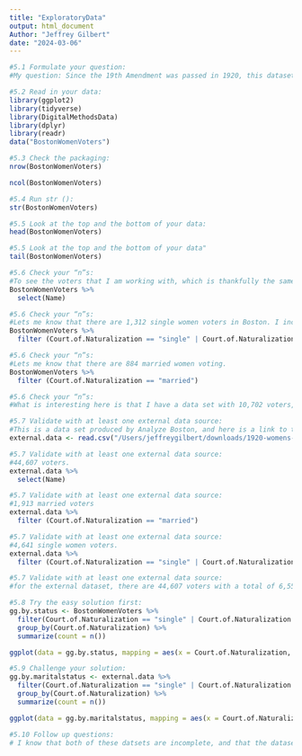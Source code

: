```yaml
---
title: "ExploratoryData"
output: html_document
Author: "Jeffrey Gilbert"
date: "2024-03-06"
---
```


```r
#5.1 Formulate your question:
#My question: Since the 19th Amendment was passed in 1920, this dataset provides us with the first year that  women were voting in Boston. I initially wanted to understand the demographic of the voters' husbands to see what demographic of men (through occupation) supported their wives voting the most. However, there is no occupation column for the husband, so I had to reframe how I wanted to understand this dynamic. The dataset does have marital status, so I can now look to see if women who are single are more likely to vote than married women. So, my question is: how did marital status effect the turnout for women voting in Boston. 
```


```r
#5.2 Read in your data:
library(ggplot2) 
library(tidyverse)
library(DigitalMethodsData)
library(dplyr)
library(readr)
data("BostonWomenVoters")
```

```r
#5.3 Check the packaging:
nrow(BostonWomenVoters)

ncol(BostonWomenVoters)
```

```r
#5.4 Run str ():
str(BostonWomenVoters)
```

```r
#5.5 Look at the top and the bottom of your data:
head(BostonWomenVoters)
```
```r
#5.5 Look at the top and the bottom of your data"
tail(BostonWomenVoters)
```

```r
#5.6 Check your “n”s:
#To see the voters that I am working with, which is thankfully the same amount that the nrow outputted (10,702).
BostonWomenVoters %>% 
  select(Name)
```


```r
#5.6 Check your “n”s:
#Lets me know that there are 1,312 single women voters in Boston. I included widows within this filter, since they are not technically married.
BostonWomenVoters %>%
  filter (Court.of.Naturalization == "single" | Court.of.Naturalization == "widowed")
```


```r
#5.6 Check your “n”s:
#Lets me know that there are 884 married women voting. 
BostonWomenVoters %>%
  filter (Court.of.Naturalization == "married")
```
```r
#5.6 Check your “n”s:
#What is interesting here is that I have a data set with 10,702 voters, and only yet only 2,196 of the voters are single or married. This lets me know that there is a lot of data missing from the Court.of.Naturalization column. 
```

```r
#5.7 Validate with at least one external data source:
#This is a data set produced by Analyze Boston, and here is a link to their webpage: https://data.boston.gov/dataset/1920-women-s-voter-register
external.data <- read.csv("/Users/jeffreygilbert/downloads/1920-womens-voter-registers-dataset-01232024.csv")
```

```r
#5.7 Validate with at least one external data source:
#44,607 voters. 
external.data %>% 
  select(Name)
```

```r
#5.7 Validate with at least one external data source:
#1,913 married voters
external.data %>%
  filter (Court.of.Naturalization == "married")
```
```r
#5.7 Validate with at least one external data source:
#4,641 single women voters. 
external.data %>%
  filter (Court.of.Naturalization == "single" | Court.of.Naturalization == "widowed")
```
```r
#5.7 Validate with at least one external data source:
#for the external dataset, there are 44,607 voters with a total of 6,554 documented voters who are married or single. Compared to the BostonWomensVoters data set (10,702 voters, and 2,196 documented voters who are single or married), the datasets follow a similar trend. Which is to say that both are missing a substantial amount of data when it comes to marital status, but both tend to have more single women voting than married women. So given the difference in scale, I would say that this external dataset validates the BostonWomenVoters dataset. 
```

```r
#5.8 Try the easy solution first:
gg.by.status <- BostonWomenVoters %>%
  filter(Court.of.Naturalization == "single" | Court.of.Naturalization == "married") %>%
  group_by(Court.of.Naturalization) %>%
  summarize(count = n())

ggplot(data = gg.by.status, mapping = aes(x = Court.of.Naturalization, y = count)) + geom_col()
```


```r
#5.9 Challenge your solution:
gg.by.maritalstatus <- external.data %>%
  filter(Court.of.Naturalization == "single" | Court.of.Naturalization == "married") %>%
  group_by(Court.of.Naturalization) %>%
  summarize(count = n())

ggplot(data = gg.by.maritalstatus, mapping = aes(x = Court.of.Naturalization, y = count)) + geom_col()
```


```r
#5.10 Follow up questions:
# I know that both of these datsets are incomplete, and that the datasets were used as a way to understand a different question that I initially had. These two datasets indicate that single women in Boston were voting at a much higher rate than their those who are married. This data alone does not really tell me much about how much married men supported their wives, but it at minimum displays that women were more likely to vote if they were single. So this dataset was probably not the best for trying to understand my initial question, but it does open up new questions. This dataset shows Boston women voting for the first time. There are have been many elections since the 1920s, so I am curious how much this trend with regard to single women voting at a higher rate than married women has shifted, and if it did, how dramatically. There are other societal, economic, etc factors that are going to influence when individuals choose to vote, but the marital status trend still suggests potential tensions related to the patriarchy. 
```


